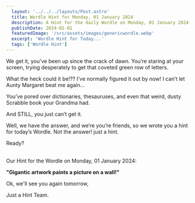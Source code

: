 ```yaml
---
  layout: '../../../layouts/Post.astro'
  title: Wordle Hint for Monday, 01 January 2024
  description: A Hint for the daily Wordle on Monday, 01 January 2024
  publishDate: 2024-01-01
  featuredImage: '/src/assets/images/genericwordle.webp'
  excerpt: 'Wordle Hint for Today...'
  tags: ['Wordle Hint']
---
```


  We get it, you’ve been up since the crack of dawn. You’re staring at your screen, trying desperately to get that coveted green row of letters. 

  What the heck could it be!??
  I’ve normally figured it out by now!
  I can’t let Aunty Margaret beat me again… 

  You’ve pored over dictionaries, thesauruses, and even that weird, dusty Scrabble book your Grandma had.

  And STILL, you just can’t get it. 

  Well, we have the answer, and we’re you’re friends, so we wrote you a hint for today’s Wordle.
  Not the answer! just a hint. 

  Ready?<br /><br />

  Our Hint for the Wordle on Monday, 01 January 2024:

  **"Gigantic artwork paints a picture on a wall!"**

  Ok, we'll see you again tomorrow, 

  Just a Hint Team.
  